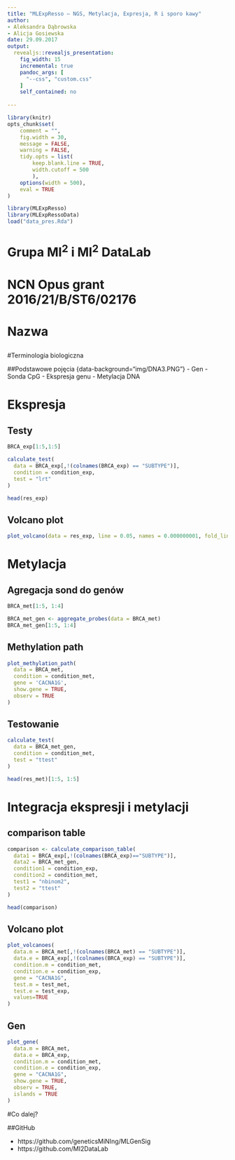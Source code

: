 ```yaml
---
title: "MLExpResso – NGS, Metylacja, Expresja, R i sporo kawy"
author: 
- Aleksandra Dąbrowska
- Alicja Gosiewska
date: 29.09.2017
output: 
  revealjs::revealjs_presentation:
    fig_width: 15
    incremental: true
    pandoc_args: [
      "--css", "custom.css"
    ]
    self_contained: no
    
---
```


```r
library(knitr)
opts_chunk$set(
	comment = "",
	fig.width = 30, 
	message = FALSE,
	warning = FALSE,
	tidy.opts = list(
		keep.blank.line = TRUE,	
		width.cutoff = 500
		),
	options(width = 500),
	eval = TRUE
)
```
  
```r
library(MLExpResso)
library(MLExpRessoData)
load("data_pres.Rda")
```  
  
# Grupa MI<sup>2</sup> i MI<sup>2</sup> DataLab {data-background="img/MI2_z_logiem.PNG"}
  
# NCN Opus grant 2016/21/B/ST6/02176

# Nazwa
## {data-background="prezentacje_biala_fioletowa/Slajd8.PNG"}
## {data-background="prezentacje_biala_fioletowa/Slajd9.PNG"}
## {data-background="prezentacje_biala_fioletowa/Slajd10.PNG"}
## {data-background="prezentacje_biala_fioletowa/Slajd11.PNG"}
## {data-background="prezentacje_biala_fioletowa/Slajd12.PNG"}

#Terminologia biologiczna

##Podstawowe  pojęcia {data-background="img/DNA3.PNG"}
- Gen 
- Sonda CpG
- Ekspresja genu
- Metylacja DNA


# Ekspresja

## Testy

```r
BRCA_exp[1:5,1:5]
```

```r
calculate_test(
  data = BRCA_exp[,!(colnames(BRCA_exp) == "SUBTYPE")], 
  condition = condition_exp, 
  test = "lrt"
)
```

```r
head(res_exp)
```

## Volcano plot

```r
plot_volcano(data = res_exp, line = 0.05, names = 0.000000001, fold_line = 2)
```

# Metylacja

## Agregacja sond do genów
```r
BRCA_met[1:5, 1:4]
```

```r
BRCA_met_gen <- aggregate_probes(data = BRCA_met) 
BRCA_met_gen[1:5, 1:4]
```

## Methylation path

```r
plot_methylation_path(
  data = BRCA_met, 
  condition = condition_met, 
  gene = 'CACNA1G', 
  show.gene = TRUE, 
  observ = TRUE
)
```

## Testowanie
```r
calculate_test(
  data = BRCA_met_gen, 
  condition = condition_met,
  test = "ttest"
)
```

```r
head(res_met)[1:5, 1:5]
```

# Integracja ekspresji i metylacji

## comparison table

```r
comparison <- calculate_comparison_table(
  data1 = BRCA_exp[,!(colnames(BRCA_exp)=="SUBTYPE")], 
  data2 = BRCA_met_gen, 
  condition1 = condition_exp, 
  condition2 = condition_met,
  test1 = "nbinom2", 
  test2 = "ttest"
)
```

```r
head(comparison)
```

## Volcano plot
```r
plot_volcanoes(
  data.m = BRCA_met[,!(colnames(BRCA_met) == "SUBTYPE")],
  data.e = BRCA_exp[,!(colnames(BRCA_exp) == "SUBTYPE")],
  condition.m = condition_met, 
  condition.e = condition_exp, 
  gene = "CACNA1G", 
  test.m = test_met, 
  test.e = test_exp,
  values=TRUE
)
```

## Gen

```r
plot_gene(
  data.m = BRCA_met, 
  data.e = BRCA_exp, 
  condition.m = condition_met, 
  condition.e = condition_exp, 
  gene = "CACNA1G",
  show.gene = TRUE,
  observ = TRUE,
  islands = TRUE
)
```

#Co dalej?

##GitHub

- https://github.com/geneticsMiNIng/MLGenSig
- https://github.com/MI2DataLab

